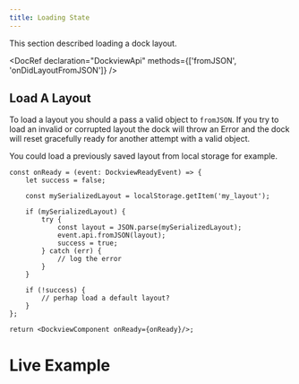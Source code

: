 ```yaml
---
title: Loading State
---
```



This section described loading a dock layout.

<DocRef declaration="DockviewApi" methods={['fromJSON', 'onDidLayoutFromJSON']} />

## Load A Layout

To load a layout you should a pass a valid object to `fromJSON`. If you try to load an invalid or corrupted layout the dock will throw an Error and the dock will reset gracefully ready
for another attempt with a valid object.

You could load a previously saved layout from local storage for example.

```tsx
const onReady = (event: DockviewReadyEvent) => {
    let success = false;

    const mySerializedLayout = localStorage.getItem('my_layout');

    if (mySerializedLayout) {
        try {
            const layout = JSON.parse(mySerializedLayout);
            event.api.fromJSON(layout);
            success = true;
        } catch (err) {
            // log the error
        }
    }

    if (!success) {
        // perhap load a default layout?
    }
};

return <DockviewComponent onReady={onReady}/>;
```

# Live Example

<LiveExample framework="react" id="dockview/layout"/>

